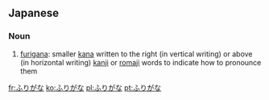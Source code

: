 ==Japanese==

===Noun===
{{ja-noun}}

#{{ja-def|振り仮名}} [[furigana]]: smaller [[kana]] written to the right (in vertical writing) or above (in horizontal writing) [[kanji]] or [[romaji]] words to indicate how to pronounce them

[[fr:ふりがな]]
[[ko:ふりがな]]
[[pl:ふりがな]]
[[pt:ふりがな]]